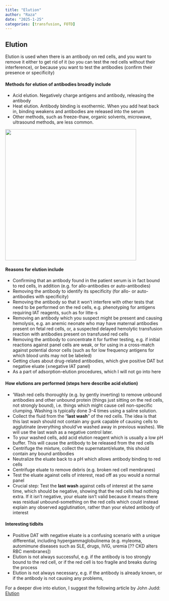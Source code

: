 ```yaml
---
title: "Elution"
author: "Raza"
date: "2025-1-25"
categories: [transfusion, FOTD]
---
```


## Elution

Elution is used when there is an antibody on red cells, and you want to remove it either to get rid of it (so you can test the red cells without their interference), or because you want to test the antibodies (confirm their presence or specificity)

#### Methods for elution of antibodies broadly include

-   Acid elution. Negatively charge antigens and antibody, releasing the antibody
-   Heat elution. Antibody binding is exothermic. When you add heat back in, binding weakens and antibodies are released into the serum
-   Other methods, such as freeze-thaw, organic solvents, microwave, ultrasound methods, are less common.

![](images/clipboard-2690959592.png){width="416"}

#### Reasons for elution include

-   Confirming that an antibody found in the patient serum is in fact bound to red cells, in addition (e.g. for allo-antibodies or auto-antibodies)
-   Removing the antibody to identify its specificity (for allo- or auto-antibodies with specificity)
-   Removing the antibody so that it won't interfere with other tests that need to be performed on the red cells, e.g. phenotyping for antigens requiring IAT reagents, such as for litte-s
-   Removing an antibody which you suspect might be present and causing hemolysis, e.g. an anemic neonate who may have maternal antibodies present on fetal red cells, or, a suspected delayed hemolytic transfusion reaction with antibodies present on transfused red cells
-   Removing the antibody to concentrate it for further testing, e.g. if initial reactions against panel cells are weak, or for using in a cross-match against potential donor cells (such as for low frequency antigens for which blood units may not be labeled)
-   Getting clues about drug-related antibodies, which give positive DAT but negative eluate (±negative IAT panel)
-   As a part of adsorption-elution procedures, which I will not go into here

#### How elutions are performed (steps here describe acid elution)

-   'Wash red cells thoroughly (e.g. by gently inverting) to remove unbound antibodies and other unbound protein (things just sitting on the red cells, not strongly bound), i.e. things which might cause cell non-specific clumping. Washing is typically done 3-4 times using a saline solution.
-   Collect the fluid from the "**last wash**" of the red cells. The idea is that this last wash should not contain any gunk capable of causing cells to agglutinate (everything should've washed away in previous washes). We will use the last wash as a negative control later.
-   To your washed cells, add acid elution reagent which is usually a low pH buffer. This will cause the antibody to be released from the red cells
-   Centrifuge the mixture, collect the supernatant/eluate, this should contain any bound antibodies
-   Neutralize the eluate back to a pH which allows antibody binding to red cells
-   Centrifuge eluate to remove debris (e.g. broken red cell membranes)
-   Test the eluate against cells of interest, read off as you would a normal panel
-   Crucial step: Test the **last wash** against cells of interest at the same time, which should be negative, showing that the red cells had nothing extra. If it isn't negative, your eluate isn't valid because it means there was residual unbound-something on the red cells which could instead explain any observed agglutination, rather than your eluted antibody of interest

#### Interesting tidbits

-   Positive DAT with negative eluate is a confusing scenario with a unique differential, including hypergammaglobulinema (e.g. myleoma, automimune diseases such as SLE, drugs, IVIG, uremia \[?? CKD alters RBC membranes\])
-   Elution is not always successful, e.g. if the antibody is too strongly bound to the red cell, or if the red cell is too fragile and breaks during the process
-   Elution is not always necessary, e.g. if the antibody is already known, or if the antibody is not causing any problems,

For a deeper dive into elution, I suggest the following article by John Judd: [Elution](https://www.sciencedirect.com/science/article/abs/pii/S0887796399800595)
